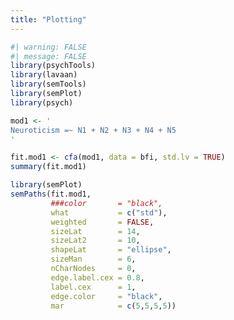 ```yaml
---
title: "Plotting"
---
```


```r
#| warning: FALSE
#| message: FALSE
library(psychTools)
library(lavaan)
library(semTools)
library(semPlot)
library(psych)
```

```r
mod1 <- '
Neuroticism =~ N1 + N2 + N3 + N4 + N5
'

fit.mod1 <- cfa(mod1, data = bfi, std.lv = TRUE)
summary(fit.mod1)
```

```r
library(semPlot)
semPaths(fit.mod1,
         ###color       = "black",
         what           = c("std"),
         weighted       = FALSE,
         sizeLat        = 14,
         sizeLat2       = 10,          
         shapeLat       = "ellipse",
         sizeMan        = 6,
         nCharNodes     = 0,
         edge.label.cex = 0.8,
         label.cex      = 1, 
         edge.color     = "black",
         mar            = c(5,5,5,5))
```
